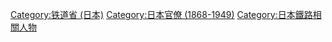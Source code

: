 [[Category:铁道省_(日本)|Category:铁道省 (日本)]]
[[Category:日本官僚_(1868-1949)|Category:日本官僚 (1868-1949)]]
[[Category:日本鐵路相關人物|Category:日本鐵路相關人物]]